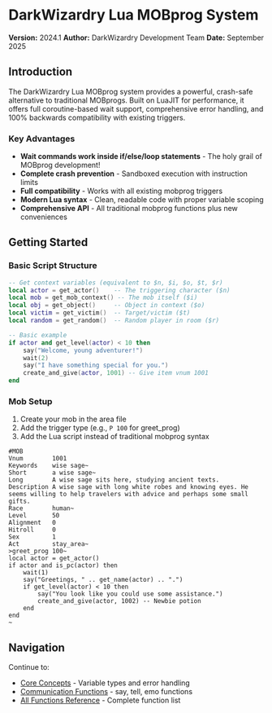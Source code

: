 # DarkWizardry Lua MOBprog System

**Version:** 2024.1
**Author:** DarkWizardry Development Team
**Date:** September 2025

## Introduction

The DarkWizardry Lua MOBprog system provides a powerful, crash-safe alternative to traditional MOBprogs. Built on LuaJIT for performance, it offers full coroutine-based wait support, comprehensive error handling, and 100% backwards compatibility with existing triggers.

### Key Advantages

- **Wait commands work inside if/else/loop statements** - The holy grail of MOBprog development!
- **Complete crash prevention** - Sandboxed execution with instruction limits
- **Full compatibility** - Works with all existing mobprog triggers
- **Modern Lua syntax** - Clean, readable code with proper variable scoping
- **Comprehensive API** - All traditional mobprog functions plus new conveniences

## Getting Started

### Basic Script Structure

```lua
-- Get context variables (equivalent to $n, $i, $o, $t, $r)
local actor = get_actor()    -- The triggering character ($n)
local mob = get_mob_context() -- The mob itself ($i)
local obj = get_object()     -- Object in context ($o)
local victim = get_victim()  -- Target/victim ($t)
local random = get_random()  -- Random player in room ($r)

-- Basic example
if actor and get_level(actor) < 10 then
    say("Welcome, young adventurer!")
    wait(2)
    say("I have something special for you.")
    create_and_give(actor, 1001) -- Give item vnum 1001
end
```

### Mob Setup

1. Create your mob in the area file
2. Add the trigger type (e.g., `P 100` for greet_prog)
3. Add the Lua script instead of traditional mobprog syntax

```
#MOB
Vnum        1001
Keywords    wise sage~
Short       a wise sage~
Long        A wise sage sits here, studying ancient texts.
Description A wise sage with long white robes and knowing eyes. He seems willing to help travelers with advice and perhaps some small gifts.
Race        human~
Level       50
Alignment   0
Hitroll     0
Sex         1
Act         stay_area~
>greet_prog 100~
local actor = get_actor()
if actor and is_pc(actor) then
    wait(1)
    say("Greetings, " .. get_name(actor) .. ".")
    if get_level(actor) < 10 then
        say("You look like you could use some assistance.")
        create_and_give(actor, 1002) -- Newbie potion
    end
end
~
```

## Navigation

Continue to:
- [Core Concepts](/builders/lua-mobprogs/core-concepts) - Variable types and error handling
- [Communication Functions](/builders/lua-mobprogs/communication) - say, tell, emo functions
- [All Functions Reference](/builders/lua-mobprogs/reference) - Complete function list